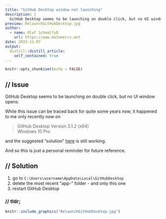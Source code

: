 ```yaml
---
title: "GitHub Desktop window not launching"
description: |
  GitHub Desktop seems to be launching on double click, but no UI window opens. This is a quick reminder on how to fix this.
preview: RelaunchGitHubDesktop.jpg
author:
  - name: Olaf Schmalfuß
    url: https://www.datamercs.net
date: 2022-11-07
output:
  distill::distill_article:
    self_contained: true
---
```



```r
knitr::opts_chunk$set(echo = FALSE)
```

## // Issue
GitHub Desktop seems to be launching on double click, but no UI window opens.  
  
While this issue can be traced back for quite some years now, it happened to me only recently now on  

> GitHub Desktop Version 3.1.2 (x64)  
> Windows 10 Pro

and the suggested "solution" [here](https://github.com/desktop/desktop/issues/3757) is still working.  

And so this is just a personal reminder for future reference.

## // Solution

1. go to `C:\Users\username\AppData\Local\GitHubDesktop`
2. delete the most recent "app-" folder - and only this one
3. restart GitHub Desktop

### // tldr;

```r
knitr::include_graphics("RelaunchGitHubDesktop.jpg")
```


